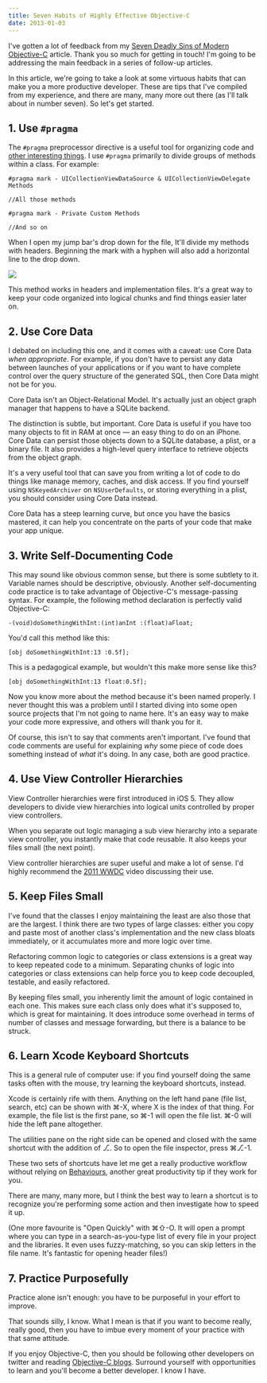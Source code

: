 ```yaml
---
title: Seven Habits of Highly Effective Objective-C
date: 2013-01-03
---
```



I've gotten a lot of feedback from my [Seven Deadly Sins of Modern Objective-C](/blog/seven-deadly-sins-of-modern-objective-c) article. Thank you so much for getting in touch! I'm going to be addressing the main feedback in a series of follow-up articles.

In this article, we're going to take a look at some virtuous habits that can make you a more productive developer. These are tips that I've compiled from my experience, and there are many, many more out there (as I'll talk about in number seven). So let's get started.

## 1. Use `#pragma`

The `#pragma` preprocessor directive is a useful tool for organizing code and [other interesting things](http://nshipster.com/pragma/). I use `#pragma` primarily to divide groups of methods within a class. For example:

```
#pragma mark - UICollectionViewDataSource & UICollectionViewDelegate Methods

//All those methods

#pragma mark - Private Custom Methods

//And so on
```

When I open my jump bar's drop down for the file, It'll divide my methods with headers. Beginning the mark with a hyphen will also add a horizontal line to the drop down.

 ![](198BD8E3B30B447F807F41D0E186F4A0.png)

This method works in headers and implementation files. It's a great way to keep your code organized into logical chunks and find things easier later on.

## 2. Use Core Data

I debated on including this one, and it comes with a caveat: use Core Data _when appropriate_. For example, if you don't have to persist any data between launches of your applications or if you want to have complete control over the query structure of the generated SQL, then Core Data might not be for you.

Core Data isn't an Object-Relational Model. It's actually just an object graph manager that happens to have a SQLite backend.

The distinction is subtle, but important. Core Data is useful if you have too many objects to fit in RAM at once — an easy thing to do on an iPhone. Core Data can persist those objects down to a SQLite database, a plist, or a binary file. It also provides a high-level query interface to retrieve objects from the object graph.

It's a very useful tool that can save you from writing a lot of code to do things like manage memory, caches, and disk access. If you find yourself using `NSKeyedArchiver` on `NSUserDefaults`, or storing everything in a plist, you should consider using Core Data instead.

Core Data has a steep learning curve, but once you have the basics mastered, it can help you concentrate on the parts of your code that make your app unique.

## 3. Write Self-Documenting Code

This may sound like obvious common sense, but there is some subtlety to it. Variable names should be descriptive, obviously. Another self-documenting code practice is to take advantage of Objective-C's message-passing syntax. For example, the following method declaration is perfectly valid Objective-C:

```
-(void)doSomethingWithInt:(int)anInt :(float)aFloat;
```

You'd call this method like this:

```
[obj doSomethingWithInt:13 :0.5f];
```

This is a pedagogical example, but wouldn't this make more sense like this?

```
[obj doSomethingWithInt:13 float:0.5f];
```

Now you know more about the method because it's been named properly. I never thought this was a problem until I started diving into some open source projects that I'm not going to name here. It's an easy way to make your code more expressive, and others will thank you for it.

Of course, this isn't to say that comments aren't important. I've found that code comments are useful for explaining _why_ some piece of code does something instead of _what_ it's doing. In any case, both are good practice.

## 4. Use View Controller Hierarchies

View Controller hierarchies were first introduced in iOS 5. They allow developers to divide view hierarchies into logical units controlled by proper view controllers.

When you separate out logic managing a sub view hierarchy into a separate view controller, you instantly make that code reusable. It also keeps your files small (the next point).

View controller hierarchies are super useful and make a lot of sense. I'd highly recommend the [2011 WWDC](https://developer.apple.com/videos/wwdc/2011/) video discussing their use.

## 5. Keep Files Small

I've found that the classes I enjoy maintaining the least are also those that are the largest. I think there are two types of large classes: either you copy and paste most of another class's implementation and the new class bloats immediately, or it accumulates more and more logic over time.

Refactoring common logic to categories or class extensions is a great way to keep repeated code to a minimum. Separating chunks of logic into categories or class extensions can help force you to keep code decoupled, testable, and easily refactored.

By keeping files small, you inherently limit the amount of logic contained in each one. This makes sure each class only does what it's supposed to, which is great for maintaining. It does introduce some overhead in terms of number of classes and message forwarding, but there is a balance to be struck.

## 6. Learn Xcode Keyboard Shortcuts

This is a general rule of computer use: if you find yourself doing the same tasks often with the mouse, try learning the keyboard shortcuts, instead.

Xcode is certainly rife with them. Anything on the left hand pane (file list, search, etc) can be shown with ⌘-X, where X is the index of that thing. For example, the file list is the first pane, so ⌘-1 will open the file list. ⌘-0 will hide the left pane altogether.

The utilities pane on the right side can be opened and closed with the same shortcut with the addition of ⎇. So to open the file inspector, press ⌘⎇-1.

These two sets of shortcuts have let me get a really productive workflow without relying on [Behaviours](http://www.jaythrash.com/blog/2012/06/04/xcode-behaviors-presentation/), another great productivity tip if they work for you.

There are many, many more, but I think the best way to learn a shortcut is to recognize you're performing some action and then investigate how to speed it up.

(One more favourite is "Open Quickly" with ⌘⇧-O. It will open a prompt where you can type in a search-as-you-type list of every file in your project and the libraries. It even uses fuzzy-matching, so you can skip letters in the file name. It's fantastic for opening header files!)

## 7. Practice Purposefully

Practice alone isn't enough: you have to be purposeful in your effort to improve.

That sounds silly, I know. What I mean is that if you want to become really, really good, then you have to imbue every moment of your practice with that same attitude.

If you enjoy Objective-C, then you should be following other developers on twitter and reading [Objective-C blogs](/blog/list-of-cocoa-programming-blogs). Surround yourself with opportunities to learn and you'll become a better developer. I know I have.


  